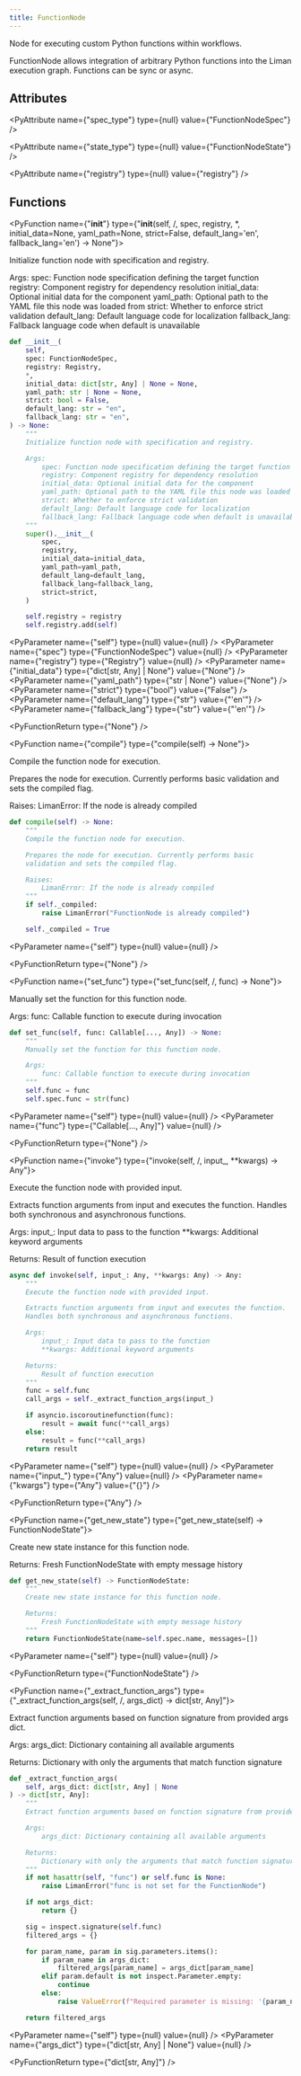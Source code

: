 ```yaml
---
title: FunctionNode
---
```


Node for executing custom Python functions within workflows.

FunctionNode allows integration of arbitrary Python functions
into the Liman execution graph. Functions can be sync or async.

## Attributes

<PyAttribute name={"spec_type"} type={null} value={"FunctionNodeSpec"} />

<PyAttribute name={"state_type"} type={null} value={"FunctionNodeState"} />

<PyAttribute name={"registry"} type={null} value={"registry"} />

## Functions

<PyFunction name={"__init__"} type={"__init__(self, /, spec, registry, *, initial_data=None, yaml_path=None, strict=False, default_lang='en', fallback_lang='en') -> None"}>

Initialize function node with specification and registry.

Args:
spec: Function node specification defining the target function
registry: Component registry for dependency resolution
initial_data: Optional initial data for the component
yaml_path: Optional path to the YAML file this node was loaded from
strict: Whether to enforce strict validation
default_lang: Default language code for localization
fallback_lang: Fallback language code when default is unavailable

<PySourceCode >

```python
def __init__(
    self,
    spec: FunctionNodeSpec,
    registry: Registry,
    *,
    initial_data: dict[str, Any] | None = None,
    yaml_path: str | None = None,
    strict: bool = False,
    default_lang: str = "en",
    fallback_lang: str = "en",
) -> None:
    """
    Initialize function node with specification and registry.

    Args:
        spec: Function node specification defining the target function
        registry: Component registry for dependency resolution
        initial_data: Optional initial data for the component
        yaml_path: Optional path to the YAML file this node was loaded from
        strict: Whether to enforce strict validation
        default_lang: Default language code for localization
        fallback_lang: Fallback language code when default is unavailable
    """
    super().__init__(
        spec,
        registry,
        initial_data=initial_data,
        yaml_path=yaml_path,
        default_lang=default_lang,
        fallback_lang=fallback_lang,
        strict=strict,
    )

    self.registry = registry
    self.registry.add(self)
```

</PySourceCode>

<div >

<PyParameter name={"self"} type={null} value={null} />
<PyParameter name={"spec"} type={"FunctionNodeSpec"} value={null} />
<PyParameter name={"registry"} type={"Registry"} value={null} />
<PyParameter
  name={"initial_data"}
  type={"dict[str, Any] | None"}
  value={"None"}
/>
<PyParameter name={"yaml_path"} type={"str | None"} value={"None"} />
<PyParameter name={"strict"} type={"bool"} value={"False"} />
<PyParameter name={"default_lang"} type={"str"} value={"'en'"} />
<PyParameter name={"fallback_lang"} type={"str"} value={"'en'"} />

</div>

<PyFunctionReturn type={"None"} />

</PyFunction>

<PyFunction name={"compile"} type={"compile(self) -> None"}>

Compile the function node for execution.

Prepares the node for execution. Currently performs basic
validation and sets the compiled flag.

Raises:
LimanError: If the node is already compiled

<PySourceCode >

```python
def compile(self) -> None:
    """
    Compile the function node for execution.

    Prepares the node for execution. Currently performs basic
    validation and sets the compiled flag.

    Raises:
        LimanError: If the node is already compiled
    """
    if self._compiled:
        raise LimanError("FunctionNode is already compiled")

    self._compiled = True
```

</PySourceCode>

<div >

<PyParameter name={"self"} type={null} value={null} />

</div>

<PyFunctionReturn type={"None"} />

</PyFunction>

<PyFunction name={"set_func"} type={"set_func(self, /, func) -> None"}>

Manually set the function for this function node.

Args:
func: Callable function to execute during invocation

<PySourceCode >

```python
def set_func(self, func: Callable[..., Any]) -> None:
    """
    Manually set the function for this function node.

    Args:
        func: Callable function to execute during invocation
    """
    self.func = func
    self.spec.func = str(func)
```

</PySourceCode>

<div >

<PyParameter name={"self"} type={null} value={null} />
<PyParameter name={"func"} type={"Callable[..., Any]"} value={null} />

</div>

<PyFunctionReturn type={"None"} />

</PyFunction>

<PyFunction name={"invoke"} type={"invoke(self, /, input_, **kwargs) -> Any"}>

Execute the function node with provided input.

Extracts function arguments from input and executes the function.
Handles both synchronous and asynchronous functions.

Args:
input\_: Input data to pass to the function
\*\*kwargs: Additional keyword arguments

Returns:
Result of function execution

<PySourceCode >

```python
async def invoke(self, input_: Any, **kwargs: Any) -> Any:
    """
    Execute the function node with provided input.

    Extracts function arguments from input and executes the function.
    Handles both synchronous and asynchronous functions.

    Args:
        input_: Input data to pass to the function
        **kwargs: Additional keyword arguments

    Returns:
        Result of function execution
    """
    func = self.func
    call_args = self._extract_function_args(input_)

    if asyncio.iscoroutinefunction(func):
        result = await func(**call_args)
    else:
        result = func(**call_args)
    return result
```

</PySourceCode>

<div >

<PyParameter name={"self"} type={null} value={null} />
<PyParameter name={"input_"} type={"Any"} value={null} />
<PyParameter name={"kwargs"} type={"Any"} value={"{}"} />

</div>

<PyFunctionReturn type={"Any"} />

</PyFunction>

<PyFunction name={"get_new_state"} type={"get_new_state(self) -> FunctionNodeState"}>

Create new state instance for this function node.

Returns:
Fresh FunctionNodeState with empty message history

<PySourceCode >

```python
def get_new_state(self) -> FunctionNodeState:
    """
    Create new state instance for this function node.

    Returns:
        Fresh FunctionNodeState with empty message history
    """
    return FunctionNodeState(name=self.spec.name, messages=[])
```

</PySourceCode>

<div >

<PyParameter name={"self"} type={null} value={null} />

</div>

<PyFunctionReturn type={"FunctionNodeState"} />

</PyFunction>

<PyFunction name={"_extract_function_args"} type={"_extract_function_args(self, /, args_dict) -> dict[str, Any]"}>

Extract function arguments based on function signature from provided args dict.

Args:
args_dict: Dictionary containing all available arguments

Returns:
Dictionary with only the arguments that match function signature

<PySourceCode >

```python
def _extract_function_args(
    self, args_dict: dict[str, Any] | None
) -> dict[str, Any]:
    """
    Extract function arguments based on function signature from provided args dict.

    Args:
        args_dict: Dictionary containing all available arguments

    Returns:
        Dictionary with only the arguments that match function signature
    """
    if not hasattr(self, "func") or self.func is None:
        raise LimanError("func is not set for the FunctionNode")

    if not args_dict:
        return {}

    sig = inspect.signature(self.func)
    filtered_args = {}

    for param_name, param in sig.parameters.items():
        if param_name in args_dict:
            filtered_args[param_name] = args_dict[param_name]
        elif param.default is not inspect.Parameter.empty:
            continue
        else:
            raise ValueError(f"Required parameter is missing: '{param_name}'")

    return filtered_args
```

</PySourceCode>

<div >

<PyParameter name={"self"} type={null} value={null} />
<PyParameter name={"args_dict"} type={"dict[str, Any] | None"} value={null} />

</div>

<PyFunctionReturn type={"dict[str, Any]"} />

</PyFunction>
